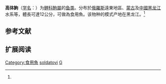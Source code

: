 {{Speciesbox
| name = 高体鮈
| status = NE
| status_system = IUCN3.1
| image = 
| genus = Gobio
| species = soldatovi
| authority = Berg, 1949<ref name='id6116'>{{cite web| url =http://www.bioinfo.cn/db05/BjdwSpecies.php?action=view&id=6116| title =高体鮈| work =中国动物物种编目数据库| publisher =中国科学院微生物研究所| author =中国科学院动物研究所| accessdate =2009-04-11| deadurl =yes| archiveurl =https://web.archive.org/web/20160305011854/http://www.bioinfo.cn/db05/BjdwSpecies.php?action=view&id=6116| archivedate =2016-03-05}}</ref>
| synonyms = *''Gobio gobio soldatovi''<br /><small>Berg, 1914</small>
*''Gobio gobio tungussicus''<br /><small>Borisov, 1928</small>
*''Gobio soldatovi soldatovi''<br /><small>Berg, 1914</small>
}}

'''高体鮈'''（[[学名|学名]]：{{lang|la|''Gobio soldatovi''}}）为[[鲤科|鲤科]][[鮈屬|鮈屬]]的[[鱼类|鱼类]]。分布於[[俄羅斯|俄羅斯]]遠東地區、[[蒙古|蒙古]]及[[中國|中國]][[黑龙江|黑龙江]]水系等，體長可達12公分，可做為食用魚。该物种的模式产地在黑龙江。<ref name='id6116'/>

== 参考文献 ==
{{reflist}}

== 扩展阅读 ==
{{refbegin}}
{{wikispecies-inline|Gobio soldatovi|高体鮈}}
{{refend}}
{{Taxonbar|from=Q1046904}}

[[Category:食用魚|Category:食用魚]]
[[Category:鮈屬|soldatovi]]
[[Category:1914年描述的魚類|G]]


{{鯉形目小作品}}